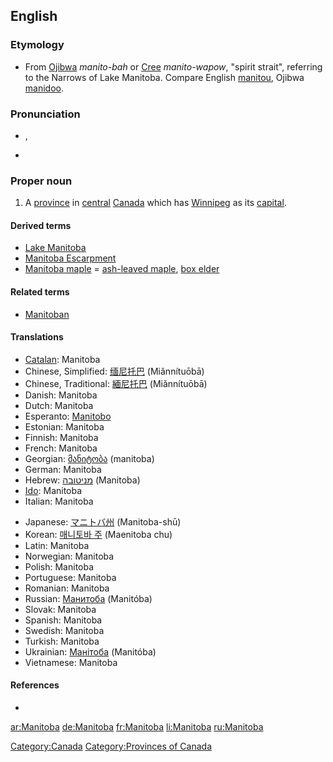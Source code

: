 {{wikipedia}}
==English==

===Etymology===
* From [[Ojibwa]] ''manito-bah'' or [[Cree]]  ''manito-wapow'', "spirit strait", referring to the Narrows of Lake Manitoba.  Compare English [[manitou]], Ojibwa [[manidoo]].

===Pronunciation===
* {{a|UK}} {{IPA|/ˈmæn.ɪ.təʊ.bə/}}, {{SAMPA|/"m{n.I.t@U.b@/}}
* {{audio|en-ca-Manitoba.ogg|Audio (CA)}}

===Proper noun===
{{en-proper-noun}}

# A [[province]] in [[central]] [[Canada]] which has [[Winnipeg]] as its [[capital]].

====Derived terms====
* [[Lake Manitoba]]
* [[Manitoba Escarpment]]
* [[Manitoba maple]] = [[ash-leaved maple]], [[box elder]]

====Related terms====
* [[Manitoban]]

====Translations====
{{trans-top|Province in central Canada}}
* [[Catalan]]: Manitoba
* Chinese, Simplified: [[缅尼托巴]] (Miǎnnítuōbā)
* Chinese, Traditional: [[緬尼托巴]] (Miǎnnítuōbā)
* Danish: Manitoba
* Dutch: Manitoba {{n}}
* Esperanto: [[Manitobo]]
* Estonian: Manitoba
* Finnish: Manitoba
* French: Manitoba {{m}}
* Georgian: [[მანიტობა]] (manitoba)
* German: Manitoba
* Hebrew: [[מניטובה]] (Manitoba)
* [[Ido]]: Manitoba
* Italian: Manitoba
{{trans-mid}}
* Japanese: [[マニトバ州]] (Manitoba-shū)
* Korean: [[매니토바 주]] (Maenitoba chu)
* Latin: Manitoba
* Norwegian: Manitoba
* Polish: Manitoba
* Portuguese: Manitoba
* Romanian: Manitoba
* Russian: [[Манитоба]] (Manitóba) {{f}}
* Slovak: Manitoba
* Spanish: Manitoba
* Swedish: Manitoba
* Turkish: Manitoba
* Ukrainian: [[Манітоба]] (Manitóba) {{f}}
* Vietnamese: Manitoba
{{trans-bottom}}

====References====
* {{R:Canadian Oxford 2004}}

[[Category:Canada]]
[[Category:Provinces of Canada]]

[[ar:Manitoba]]
[[de:Manitoba]]
[[fr:Manitoba]]
[[li:Manitoba]]
[[ru:Manitoba]]